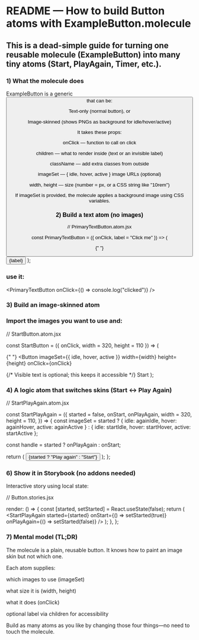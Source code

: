 # README — How to build Button atoms with ExampleButton.molecule

## This is a dead-simple guide for turning one reusable molecule (ExampleButton) into many tiny atoms (Start, PlayAgain, Timer, etc.).

### 1) What the molecule does

ExampleButton is a generic <button> that can be:

Text-only (normal button), or

Image-skinned (shows PNGs as background for idle/hover/active)

It takes these props:

onClick — function to call on click

children — what to render inside (text or an invisible label)

className — add extra classes from outside

imageSet — { idle, hover, active } image URLs (optional)

width, height — size (number = px, or a CSS string like "10rem")

If imageSet is provided, the molecule applies a background image using CSS variables.

### 2) Build a text atom (no images)

// PrimaryTextButton.atom.jsx

const PrimaryTextButton = ({ onClick, label = "Click me" }) => (

{" "}
<Button onClick={onClick} className="myExtraClass">
  {label}
</Button>
);


### use it:

<PrimaryTextButton onClick={() => console.log("clicked")} />

### 3) Build an image-skinned atom

### Import the images you want to use and:

// StartButton.atom.jsx

const StartButton = ({ onClick, width = 320, height = 110 }) => (

{" "}
<Button
  imageSet={{ idle, hover, active }}
  width={width}
  height={height}
  onClick={onClick}
>
  {/* Visible text is optional; this keeps it accessible */}
  <span className={styles.srOnly}>Start</span>
</Button>
);


### 4) A logic atom that switches skins (Start ↔ Play Again)

// StartPlayAgain.atom.jsx

const StartPlayAgain = ({
started = false,
onStart,
onPlayAgain,
width = 320,
height = 110,
}) => {
const imageSet = started
? { idle: againIdle, hover: againHover, active: againActive }
: { idle: startIdle, hover: startHover, active: startActive };

const handle = started ? onPlayAgain : onStart;

return (
<Button imageSet={imageSet} width={width} height={height} onClick={handle}>
<span className="sr-only">{started ? "Play again" : "Start"}</span>
</Button>
);
};


### 6) Show it in Storybook (no addons needed)

Interactive story using local state:

// Button.stories.jsx


  render: () => {
    const [started, setStarted] = React.useState(false);
    return (
      <StartPlayAgain
        started={started}
        onStart={() => setStarted(true)}
        onPlayAgain={() => setStarted(false)}
      />
    );
  },
};

### 7) Mental model (TL;DR)

The molecule is a plain, reusable button. It knows how to paint an image skin but not which one.

Each atom supplies:

which images to use (imageSet)

what size it is (width, height)

what it does (onClick)

optional label via children for accessibility

Build as many atoms as you like by changing those four things—no need to touch the molecule.
